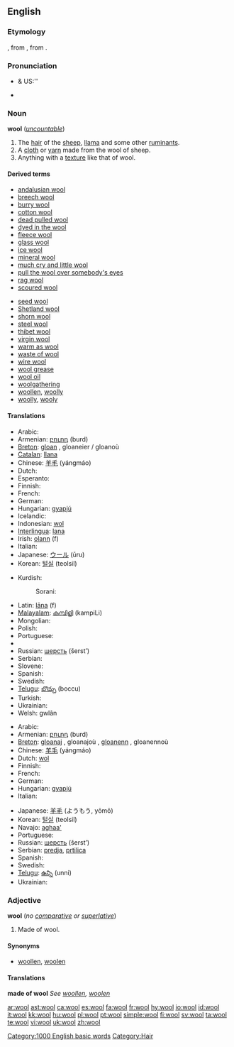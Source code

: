 {{also|Wool}}
==English==

===Etymology===
{{etyl|ang}} {{term|wull|lang=ang}}, from {{proto|Germanic|wulno}}, from {{proto|Indo-European|h₂wĺ̥h₁neh₂}}.

===Pronunciation===
* {{a|RP}} & US:'' {{IPA|/wʊl/}}
* {{audio|en-us-wool.ogg|Audio (US)}}
*: {{rhymes|ʊl}}

===Noun===
{{wikipedia}}
'''wool''' (''[[uncountable]]'')

# The [[hair]] of the [[sheep]], [[llama]] and some other [[ruminant]]s.
# A [[cloth]] or [[yarn]] made from the wool of sheep.
# Anything with a [[texture]] like that of wool.

====Derived terms====
{{top2}}
* [[andalusian wool]]
* [[breech wool]]
* [[burry wool]]
* [[cotton wool]]
* [[dead pulled wool]]
* [[dyed in the wool]]
* [[fleece wool]]
* [[glass wool]]
* [[ice wool]]
* [[mineral wool]]
* [[much cry and little wool]]
* [[pull the wool over somebody's eyes]]
* [[rag wool]]
* [[scoured wool]]
{{mid2}}
* [[seed wool]]
* [[Shetland wool]]
* [[shorn wool]]
* [[steel wool]]
* [[thibet wool]]
* [[virgin wool]]
* [[warm as wool]]
* [[waste of wool]]
* [[wire wool]]
* [[wool grease]]
* [[wool oil]]
* [[woolgathering]]
* [[woollen]], [[woolly]]
* [[woolly]], [[wooly]]
{{bottom}}

====Translations====
{{trans-top|hair of sheep, etc.}}
* Arabic: {{Arab|[[صوف]]}} {{unicode|(ʂu:f)}}
* Armenian: [[բուրդ]] (burd)
* [[Breton]]: [[gloan]] {{m}}, gloaneier / gloanoù {{p}}
* [[Catalan]]: [[llana]] {{f}}
* Chinese: [[羊毛]] (yángmáo)
* Dutch: {{t+|nl|wol|m}}
* Esperanto: {{t-|eo|lano|xs=Esperanto}}
* Finnish: {{t+|fi|villa}}
* French: {{t+|fr|laine|f}}
* German: {{t+|de|Wolle|f}}
* Hungarian: [[gyapjú]]
* Icelandic: {{t+|is|ull}}
* Indonesian: [[wol]]
* [[Interlingua]]: [[lana]]
* Irish: [[olann]] (f)
* Italian: {{t+|it|lana|f}}
* Japanese: [[ウール]] (ūru)
* Korean: [[털실]] (teolsil)
{{trans-mid}}
* Kurdish:
*: Sorani: {{t|ku|خوری|tr=xurí|sc=KUchar}}
* Latin: [[lana|lāna]] (f)
* [[Malayalam]]: [[കമ്പിളി]] (kampiLi)
* Mongolian: {{t-|mn|ноос|tr=noos|sc=Cyrl|xs=Mongolian}}
* Polish: {{t+|pl|wełna|f}}
* Portuguese: {{t+|pt|lã|f}}
* {{trreq|Romanian}}
* Russian: [[шерсть]] (šerst’) {{f}}
* Serbian: {{t-|sr|vuna|f}}
* Slovene: {{t+|sl|volna|f}}
* Spanish: {{t+|es|lana|f}}
* Swedish: {{t+|sv|ull|c}}
* [[Telugu]]: [[బొచ్చు]] (boccu)
* Turkish: {{t+|tr|yün}}
* Ukrainian: {{t-|uk|вовна|f|tr=vóvna|sc=Cyrl|xs=Ukrainian}}
* Welsh: gwlân
{{trans-bottom}}

{{trans-top|cloth or yarn}}
* Arabic: {{Arab|[[صوف]]}} {{unicode|(ʂu:f)}}
* Armenian: [[բուրդ]] (burd)
* [[Breton]]: [[gloanaj]] {{m}}, gloanajoù {{p}}, [[gloanenn]] {{f}}, gloanennoù {{p}}
* Chinese: [[羊毛]] (yángmáo)
* Dutch: [[wol]]
* Finnish: {{t+|fi|villa}}
* French: {{t+|fr|laine|f}}
* German: {{t+|de|Wolle|f}}
* Hungarian: [[gyapjú]]
* Italian: {{t+|it|lana|f}}
{{trans-mid}}
* Japanese: [[羊毛]] (ようもう, yōmō)
* Korean: [[털실]] (teolsil)
* Navajo: [[aghaa']]
* Portuguese: {{t+|pt|lã|f}}
* Russian: [[шерсть]] (šerst’) {{f}}
* Serbian: [[predja]], [[prtilica]]
* Spanish: {{t+|es|lana|f}}
* Swedish: {{t-|sv|ylle|n}}
* [[Telugu]]: [[ఉన్ని]] (unni)
* Ukrainian: {{t-|uk|вовна|f|tr=vóvna|sc=Cyrl|xs=Ukrainian}}
{{trans-bottom}}

{{trans-top|anything with a texture like that of wool}}
{{trans-mid}}
{{trans-bottom}}

===Adjective===
'''wool''' (''no [[comparative]] or [[superlative]]'')

# Made of wool.

====Synonyms====
* [[woollen]], [[woolen]]

====Translations====
'''made of wool'''
''See [[woollen]], [[woolen]]''

[[Category:1000 English basic words]]
[[Category:Hair]]

[[ar:wool]]
[[ast:wool]]
[[ca:wool]]
[[es:wool]]
[[fa:wool]]
[[fr:wool]]
[[hy:wool]]
[[io:wool]]
[[id:wool]]
[[it:wool]]
[[kk:wool]]
[[hu:wool]]
[[pl:wool]]
[[pt:wool]]
[[simple:wool]]
[[fi:wool]]
[[sv:wool]]
[[ta:wool]]
[[te:wool]]
[[vi:wool]]
[[uk:wool]]
[[zh:wool]]